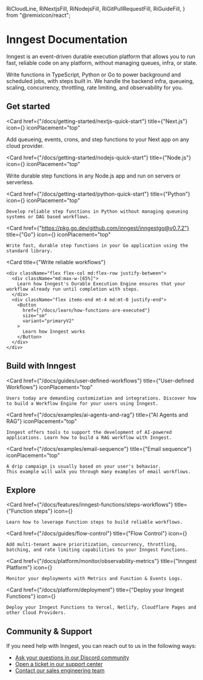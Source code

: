   RiCloudLine,
  RiNextjsFill,
  RiNodejsFill,
  RiGitPullRequestFill,
  RiGuideFill,
} from "@remixicon/react";


# Inngest Documentation

Inngest is an event-driven durable execution platform that allows you to run fast, reliable code on any platform, without managing queues, infra, or state.


Write functions in TypeScript, Python or Go to power background and scheduled jobs, with steps built in.  We handle the backend infra, queueing, scaling, concurrency, throttling, rate limiting, and observability for you.

## Get started


<CardGroup cols={2}>

  <Card
    href={"/docs/getting-started/nextjs-quick-start"}
    title={"Next.js"}
    icon={<RiNextjsFill className="text-basis h-8 w-8"/>}
    iconPlacement="top"
  >
  Add queueing, events, crons, and step functions to your Next app on any cloud provider.
  </Card>

  <Card
    href={"/docs/getting-started/nodejs-quick-start"}
    title={"Node.js"}
    icon={<RiNodejsFill className="text-basis h-8 w-8"/>}
    iconPlacement="top"
  >
  Write durable step functions in any Node.js app and run on servers or serverless.
  </Card>

  <Card
    href={"/docs/getting-started/python-quick-start"}
    title={"Python"}
    icon={<PythonIcon className="text-basis h-8 w-8"/>}
    iconPlacement="top"
  >
    Develop reliable step functions in Python without managing queueing systems or DAG based workflows.
  </Card>


  <Card
    href={"https://pkg.go.dev/github.com/inngest/inngestgo@v0.7.2"}
    title={"Go"}
    icon={<GoIcon className="text-basis h-8 w-8"/>}
    iconPlacement="top"
  >
    Write fast, durable step functions in your Go application using the standard library.
  </Card>

</CardGroup>


<CardGroup cols={1} className="my-10 px-12">

  <Card
    title={"Write reliable workflows"}
  >
    <div className="flex flex-col md:flex-row justify-between">
      <div className="md:max-w-[65%]">
        Learn how Inngest's Durable Execution Engine ensures that your workflow already run until completion with steps.
      </div>
      <div className="flex items-end mt-4 md:mt-0 justify-end">
        <Button
          href={"/docs/learn/how-functions-are-executed"}
          size="sm"
          variant="primaryV2"
        >
          Learn how Inngest works
        </Button>
      </div>
    </div>
  </Card>

</CardGroup>


## Build with Inngest

<CardGroup cols={3}>

  <Card
    href={"/docs/guides/user-defined-workflows"}
    title={"User-defined Workflows"}
    iconPlacement="top"
  >
    Users today are demanding customization and integrations. Discover how to build a Workflow Engine for your users using Inngest.
  </Card>

  <Card
    href={"/docs/examples/ai-agents-and-rag"}
    title={"AI Agents and RAG"}
    iconPlacement="top"
  >
    Inngest offers tools to support the development of AI-powered applications. Learn how to build a RAG workflow with Inngest.
  </Card>


  <Card
    href={"/docs/examples/email-sequence"}
    title={"Email sequence"}
    iconPlacement="top"
  >
    A drip campaign is usually based on your user's behavior.
    This example will walk you through many examples of email workflows.
  </Card>

</CardGroup>


## Explore

<CardGroup cols={2}>

  <Card
    href={"/docs/features/inngest-functions/steps-workflows"}
    title={"Function steps"}
    icon={<RiGuideFill className="text-basis h-4 w-4"/>}
  >
    Learn how to leverage Function steps to build reliable workflows.
  </Card>


  <Card
    href={"/docs/guides/flow-control"}
    title={"Flow Control"}
    icon={<RiGitPullRequestFill className="rotate-90 text-basis h-4 w-4" />}
  >
    Add multi-tenant aware prioritization, concurrency, throttling, batching, and rate limiting capabilities to your Inngest Functions.
  </Card>

  <Card
    href={"/docs/platform/monitor/observability-metrics"}
    title={"Inngest Platform"}
    icon={<InngestIcon className="text-basis h-4 w-4"/>}
  >
    Monitor your deployments with Metrics and Function & Events Logs.
  </Card>

  <Card
    href={"/docs/platform/deployment"}
    title={"Deploy your Inngest Functions"}
    icon={<RiCloudLine className="text-basis h-4 w-4"/>}
  >
    Deploy your Inngest Functions to Vercel, Netlify, Cloudflare Pages and other Cloud Providers.
  </Card>

</CardGroup>


## Community & Support

If you need help with Inngest, you can reach out to us in the following ways:

* [Ask your questions in our Discord community](/discord)
* [Open a ticket in our support center](https://app.inngest.com/support)
* [Contact our sales engineering team](/contact?ref=docs)
